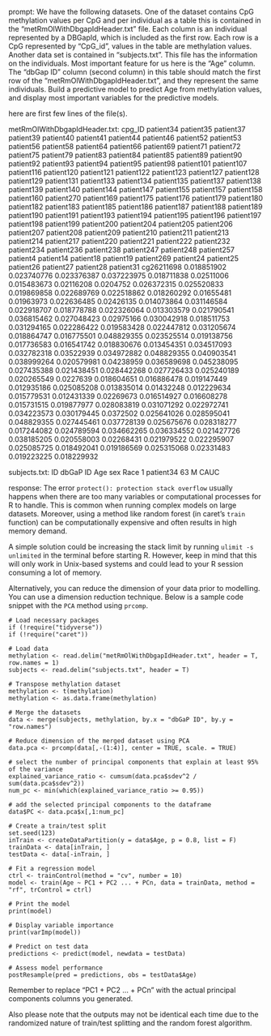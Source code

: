 prompt:
We have the following datasets. One of the dataset contains CpG methylation values per CpG and per individual as a table this is contained in the “metRmOlWithDbgapIdHeader.txt” file. Each column is an individual represented by a DBGapId, which is included as the first row. Each row is a CpG represented by "CpG_id", values in the table are methylation values. Another data set is contained in “subjects.txt”. This file has the information on the individuals. Most important feature for us here is the "Age" column. The "dbGap ID" column (second column) in this table should match the first row of the "metRmOlWithDbgapIdHeader.txt", and they represent the same individuals. Build a predictive model to predict Age from methylation values, and display most important variables for the predictive models. 

here are first few lines of the file(s).

metRmOlWithDbgapIdHeader.txt:
cpg_ID	patient34	patient35	patient37	patient39	patient40	patient41	patient44	patient46	patient52	patient53	patient56	patient58	patient64	patient66	patient69	patient71	patient72	patient75	patient79	patient83	patient84	patient85	patient89	patient90	patient92	patient93	patient94	patient95	patient98	patient101	patient107	patient116	patient120	patient121	patient122	patient123	patient127	patient128	patient129	patient131	patient133	patient134	patient135	patient137	patient138	patient139	patient140	patient144	patient147	patient155	patient157	patient158	patient160	patient270	patient169	patient175	patient176	patient179	patient180	patient182	patient183	patient185	patient186	patient187	patient188	patient189	patient190	patient191	patient193	patient194	patient195	patient196	patient197	patient198	patient199	patient200	patient204	patient205	patient206	patient207	patient208	patient209	patient210	patient211	patient213	patient214	patient217	patient220	patient221	patient222	patient232	patient234	patient236	patient238	patient247	patient248	patient257	patient4	patient14	patient18	patient19	patient269	patient24	patient25	patient26	patient27	patient28	patient31
cg26211698	0.018851902	0.023740776	0.023376387	0.037223975	0.018711838	0.02511006	0.015483673	0.02116208	0.0204752	0.026372315	0.025520833	0.019869858	0.022689769	0.022518862	0.018260292	0.01655481	0.01963973	0.022636485	0.02426135	0.014073864	0.031146584	0.022918707	0.018778788	0.022326064	0.013303579	0.021790541	0.036815462	0.027048423	0.02975166	0.030042918	0.018511753	0.031294165	0.022286422	0.019583428	0.022447812	0.031205674	0.018864747	0.016775501	0.048829355	0.023525514	0.019138756	0.017736583	0.016541742	0.018830676	0.013454351	0.034517093	0.032782318	0.03522939	0.034972882	0.048829355	0.040903541	0.038999264	0.020579981	0.04238959	0.036589698	0.045238095	0.027435388	0.021438451	0.028442268	0.027726433	0.025240189	0.020265549	0.0227639	0.018604651	0.016886478	0.019147449	0.012935186	0.025085208	0.013835014	0.01432248	0.012229634	0.015779531	0.012431339	0.02269673	0.016514927	0.016608278	0.015731515	0.019877977	0.028083819	0.031071292	0.022972741	0.034223573	0.030179445	0.0372502	0.025641026	0.028595041	0.048829355	0.027445461	0.037728139	0.025675676	0.028318277	0.017244082	0.024789594	0.034662265	0.036334552	0.021427726	0.038185205	0.020558003	0.02268431	0.021979522	0.022295907	0.025085725	0.018492041	0.019186569	0.025315068	0.02331483	0.019223225	0.018229932


subjects.txt:
ID	dbGaP ID	Age	sex	Race
1	patient34	63	M	CAUC


response:
The error `protect(): protection stack overflow` usually happens when there are too many variables or computational processes for R to handle. This is common when running complex models on large datasets. Moreover, using a method like random forest (in caret's `train` function) can be computationally expensive and often results in high memory demand.

A simple solution could be increasing the stack limit by running `ulimit -s unlimited` in the terminal before starting R. However, keep in mind that this will only work in Unix-based systems and could lead to your R session consuming a lot of memory.

Alternatively, you can reduce the dimension of your data prior to modelling. You can use a dimension reduction technique. Below is a sample code snippet with the `PCA` method using `prcomp`.

```
# Load necessary packages
if (!require("tidyverse")) 
if (!require("caret")) 

# Load data
methylation <- read.delim("metRmOlWithDbgapIdHeader.txt", header = T, row.names = 1)
subjects <- read.delim("subjects.txt", header = T)

# Transpose methylation dataset
methylation <- t(methylation)
methylation <- as.data.frame(methylation)

# Merge the datasets
data <- merge(subjects, methylation, by.x = "dbGaP ID", by.y = "row.names")

# Reduce dimension of the merged dataset using PCA
data.pca <- prcomp(data[,-(1:4)], center = TRUE, scale. = TRUE)

# select the number of principal components that explain at least 95% of the variance
explained_variance_ratio <- cumsum(data.pca$sdev^2 / sum(data.pca$sdev^2))
num_pc <- min(which(explained_variance_ratio >= 0.95))

# add the selected principal components to the dataframe
data$PC <- data.pca$x[,1:num_pc]

# Create a train/test split
set.seed(123)
inTrain <- createDataPartition(y = data$Age, p = 0.8, list = F)
trainData <- data[inTrain, ]
testData <- data[-inTrain, ]

# Fit a regression model
ctrl <- trainControl(method = "cv", number = 10)
model <- train(Age ~ PC1 + PC2 ... + PCn, data = trainData, method = "rf", trControl = ctrl)

# Print the model
print(model)

# Display variable importance
print(varImp(model))

# Predict on test data
predictions <- predict(model, newdata = testData)

# Assess model performance
postResample(pred = predictions, obs = testData$Age)
```
Remember to replace "PC1 + PC2 ... + PCn" with the actual principal components columns you generated.

Also please note that the outputs may not be identical each time due to the randomized nature of train/test splitting and the random forest algorithm.

